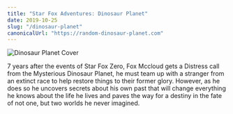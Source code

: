 ```yaml
---
title: "Star Fox Adventures: Dinosaur Planet"
date: 2019-10-25
slug: "/dinosaur-planet"
canonicalUrl: "https://random-dinosaur-planet.com"
---
```


![Dinosaur Planet Cover](dinosaurplanet.jpg)

7 years after the events of Star Fox Zero, Fox Mccloud gets a Distress call from the Mysterious Dinosaur Planet, he must team up with a stranger from an extinct race to help restore things to their former glory. However, as he does so he uncovers secrets about his own past that will change everything he knows about the life he lives and paves the way for a destiny in the fate of not one, but two worlds he never imagined.

